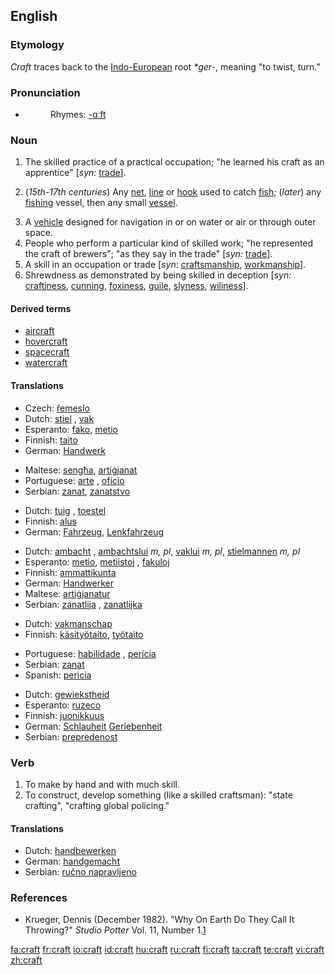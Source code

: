 ==English==
{{wikipedia|dab=craft (disambiguation)|craft}}
===Etymology===
''Craft'' traces back to the [[Indo-European]] root ''*ger-'', meaning "to twist, turn."

===Pronunciation===
*{{audio|en-us-craft.ogg|Audio (US)}}
*:Rhymes: [[Rhymes:English:-ɑːft|-ɑːft]]

===Noun===
{{en-noun}}

# The skilled practice of a practical occupation; "he learned his craft as an apprentice" [''syn:'' [[trade]]].
# {{nautical}} (''15th-17th centuries'') Any [[net]], [[line]] or [[hook]] used to catch [[fish]]; (''later'') any [[fishing]] vessel, then any small [[vessel]].
# A [[vehicle]] designed for navigation in or on water or air or through outer space.
# People who perform a particular kind of skilled work; "he represented the craft of brewers"; "as they say in the trade" [''syn:'' [[trade]]].
# A skill in an occupation or trade [''syn'': [[craftsmanship]], [[workmanship]]].
# Shrewdness as demonstrated by being skilled in deception [''syn:'' [[craftiness]], [[cunning]], [[foxiness]], [[guile]], [[slyness]], [[wiliness]]].

====Derived terms====
*[[aircraft]]
*[[hovercraft]]
*[[spacecraft]]
*[[watercraft]]

====Translations====
{{trans-top|skilled practice}}
* Czech: [[řemeslo]] {{n}}
*Dutch: [[stiel]] {{m}}, [[vak]] {{n}}
*Esperanto: [[fako]], [[metio]]
*Finnish: [[taito]]
*German: [[Handwerk]]
{{trans-mid}}
*Maltese: [[sengħa]], [[artiġjanat]]
*Portuguese: [[arte]] {{m}}, [[ofício]] {{m}}
*Serbian: [[zanat]], [[zanatstvo]]
{{trans-bottom}}

{{trans-top|vehicle designed for navigation}}
*Dutch: [[tuig]] {{n}}, [[toestel]] {{n}}
*Finnish: [[alus]]
*German: [[Fahrzeug]], [[Lenkfahrzeug]]
{{trans-mid}}
{{trans-bottom}}

{{trans-top|people who perform a particular kind of skilled work}}
*Dutch: [[ambacht]] {{m}}, [[ambachtslui]] ''m, pl'', [[vaklui]] ''m, pl'', [[stielmannen]] ''m, pl''
*Esperanto: [[metio]], [[metiistoj]] {{p}}, [[fakuloj]] {{p}}
*Finnish: [[ammattikunta]]
*German: [[Handwerker]]
*Maltese: [[artiġjanatur]] {{m}}
*Serbian: [[zanatlija]] {{m}}, [[zanatlijka]] {{f}}
{{trans-mid}}
{{trans-bottom}}

{{trans-top|skill in an occupation}}
*Dutch: [[vakmanschap]]
*Finnish: [[käsityötaito]], [[työtaito]]
{{trans-mid}}
*Portuguese: [[habilidade]] {{f}}, [[perícia]] {{f}}
*Serbian: [[zanat]]
*Spanish: [[pericia]] {{f}}
{{trans-bottom}}

{{trans-top|shrewdness}}
*Dutch: [[gewiekstheid]] {{f}}
*Esperanto: [[ruzeco]]
*Finnish: [[juonikkuus]]
*German: [[Schlauheit]] [[Geriebenheit]]
*Serbian: [[prepredenost]]
{{trans-mid}}
{{trans-bottom}}

===Verb===
{{en-verb}}

# To make by hand and with much skill.
# To construct, develop something (like a skilled craftsman): "state crafting", "crafting global policing."

====Translations====
{{trans-top|make by hand}}
*Dutch: [[handbewerken]]
*German: [[handgemacht]]
*Serbian: [[ručno napravljeno]]
{{trans-mid}}
{{trans-bottom}}

===References===
*Krueger, Dennis (December 1982). "Why On Earth Do They Call It Throwing?" ''Studio Potter'' Vol. 11, Number 1.[http://www.studiopotter.org/articles/?art=art0001]

[[fa:craft]]
[[fr:craft]]
[[io:craft]]
[[id:craft]]
[[hu:craft]]
[[ru:craft]]
[[fi:craft]]
[[ta:craft]]
[[te:craft]]
[[vi:craft]]
[[zh:craft]]